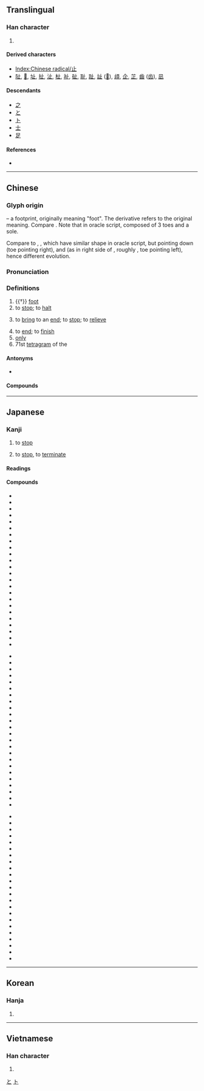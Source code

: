 {{also|只|足}}
{{character info/new}}
==Translingual==
{{stroke order|type=animate}}

===Han character===
{{Han char|rn=77|rad=止|as=00|sn=4|four=21100|canj=YLM}}

# {{mul-kangxi radical-def}}

====Derived characters====
* [[Index:Chinese radical/止]]
* [[阯]], [[𠯽]], [[址]], [[扯]], [[沚]], [[杫]], [[祉]], [[砋]], [[耻]], [[趾]], [[訨]] ([[𫟞]]), [[頉]], [[企]], [[芷]], [[齒]] ([[齿]]), [[凪]]

====Descendants====
* [[之]]
* [[と]]
* [[ト]]
* [[士]] {{qualifier|as component, as in [[志]]}}
* [[足]]

====References====
* {{Han ref|kx=0573.240|dkj=16253|dj=0961.230|hdz=21435.030|uh=6B62|ud=27490|bh=A4EE|bd=42222}}

[[Category:Han characters from which hiragana were derived|と]]
[[Category:Han characters from which katakana were derived|ト]]

----

==Chinese==
{{zh-forms}}

===Glyph origin===
{{Han etyl}}
{{liushu|p}} – a footprint, originally meaning "foot". The derivative {{och-l|趾}} refers to the original meaning. Compare {{zh-l|*手|hand}}. Note that in oracle script, composed of 3 toes and a sole.

Compare to {{zh-l|*夊}}, {{zh-l|*夂}}, which have similar shape in oracle script, but pointing down (toe pointing right), and {{zh-l|*𡕒}} (as in right side of {{zh-l|*舛}}, roughly {{zh-l|*ヰ}}, toe pointing left), hence different evolution.

===Pronunciation===
{{zh-pron
|m=zhǐ
|c=zi2
|h=pfs=chí
|mn=chí
|w=
|mc=y
|oc=y
|cat=n,v,adv
}}

===Definitions===
{{zh-hanzi}}

# {{†}} [[foot]]
# to [[stop]]; to [[halt]]
#: {{zh-x|休止|to stop}}
# to [[bring]] to an [[end]]; to [[stop]]; to [[relieve]]
#: {{zh-x|止癢|to '''stop''' itching (irritation)}}
# to [[end]]; to [[finish]]
# [[only]]
# 71st [[tetragram]] of the {{w|Taixuanjing}}

====Antonyms====
* {{sense|stop}} {{zh-l|始}}

====Compounds====
{{zh-der|大家舉止|令行禁止|以戰止戰|官止神行|動止|居止|心如止水|妨止|廢止|不止|制止|勸止|以殺止殺|嘆為觀止|中止|休止符|古文觀止|喝止|學無止境|何止|休止|底止|吉祥止止|以湯止沸|停止|仰止|止痛藥|止戈為武|止宿|止遏|止痛|扇火止沸|流行坎止|止詞|欲言又止|揚湯止沸|淺嘗輒止|止殺|截止|止暴禁非|止兌|止渴飲鴆|抽薪止沸|淺嘗則止|止息|投止|止戈散馬|戾止|止水|掛失止付|止癢|止惡揚善|漫無止境|無止境|歎為觀止|戛然而止|知足知止|沒行止|止酒|禁止|止戈|止血法|抑止|止亂|知止|生津止渴|止足之分|止於至善|歸止|明德止善|死而後止|無行止|為止|永無止境|止謗|止渴|止泊|止血劑|止嘔|止步|摩訶止觀|止觀|戢止|汐止|止持戒|止住|止頓|止談風月|止血點|止血帶|止血|止渴思梅|止戰|止戈興仁|止咳|止付|止不住|棲止|望門投止|望梅止渴|暫止|投膏止火|止境|舉止言語|遮止|高山仰止|言行舉止|舉止風流|進止|言談舉止|蠅止|舉止閑冶|終止|舉止失措|舉止大方|阻止|規行矩止|舉止嫻雅|縱風止燎|舉止不凡|鳳止高梧|高軒蒞止|說梅止渴|行止|舉止高雅|防止|豈止|舉止|補氣止血|遏止|舉止言談|靜止|適可而止|觀止|覯止|點到為止|蒞止|舉止形容|飲鴆止渴}}

----

==Japanese==

===Kanji===
{{ja-kanji|grade=2|rs=止00}}

# {{sense|とめる}} to [[stop]]
# {{sense|やめる}} to [[stop]], to [[terminate]]

====Readings====
{{ja-readings
|goon=し
|kanon=し
|kun=と-まる, と-める, とど-まる, とど-める, や-む, や-める, あし-
}}

====Compounds====
{{top3}}
* {{ja-r|遏止|あっし}}
* {{ja-r|一乗止観院|いちじょうしかんいん}}
* {{ja-r|駅止|えきどめ}}
* {{ja-r|襟止|えりどめ}}
* {{ja-r|依止|えじ}}
* {{ja-r|乎古止点|おことてん}}
* {{ja-r|核抑止|かくよくし}}
* {{ja-r|鎌止|かまどめ}}
* {{ja-r|川止|かわどめ}}
* {{ja-r|諫止|かんし}}
* {{ja-r|客止|きゃくどめ}}
* {{ja-r|休止|きゅうし}}
* {{ja-r|競業避止|きゅうぎょうひし}}
* {{ja-r|拒止|きょし}}
* {{ja-r|挙止|きょし}}
* {{ja-r|禁止|きんし}}
* {{ja-r|鞍作止利|くらつくりのとり}}
* {{ja-r|車止|くるまどめ}}
* {{ja-r|止観|しかん}}
* {{ja-r|止観業|しかんごう}}
* {{ja-r|止汗剤|しかんざい}}
* {{ja-r|止観十乗|しかんじゅうじょう}}
* {{ja-r|止血|しけつ}}
* {{ja-r|止止不須説|ししふしゅせつ}}
{{mid3}}
* {{ja-r|止瀉剤|ししゃざい}}
* {{ja-r|止宿|ししゅく}}
* {{ja-r|止水|しすい}}
* {{ja-r|止痛|しつう}}
* {{ja-r|車輪止|しゃりんどめ}}
* {{ja-r|臭気止|しゅうきどめ}}
* {{ja-r|終止|しゅうし}}
* {{ja-r|笑止|しょうし}}
* {{ja-r|止揚|しよう}}
* {{ja-r|止痢剤|しりざい}}
* {{ja-r|真言止観|しんごんしかん}}
* {{ja-r|進止|しんし}}
* {{ja-r|止住|しじゅう}}
* {{ja-r|止動方角|しどうほうがく}}
* {{ja-r|制止|せいし}}
* {{ja-r|静止|せいし}}
* {{ja-r|咳止|せきどめ}}
* {{ja-r|沮止|そし}}
* {{ja-r|阻止|そし}}
* {{ja-r|体言止|たいげんどめ}}
* {{ja-r|中止|ちゅうし}}
* {{ja-r|丁丁発止|ちょうちょうはっし}}
* {{ja-r|血止|ちどめ}}
* {{ja-r|停止|ていし}}
{{mid3}}
* {{ja-r|底止|ていし}}
* {{ja-r|天台止観|てんだいしかん}}
* {{ja-r|止木|とめぎ}}
* {{ja-r|止句|とめく}}
* {{ja-r|止相場|とめそうば}}
* {{ja-r|止針|とめばり}}
* {{ja-r|止偏|とめへん}}
* {{ja-r|止弁|そめべん}}
* {{ja-r|廃止|はいし}}
* {{ja-r|波止場|はとば}}
* {{ja-r|船止|ふなどめ}}
* {{ja-r|閉止|へいし}}
* {{ja-r|摩訶止観|まかしかん}}
* {{ja-r|明鏡止水|めいきょうしすい}}
* {{ja-r|黙止|もくし}}
* {{ja-r|山止|やまどめ}}
* {{ja-r|雪止|ゆきどめ}}
* {{ja-r|容止|ようし}}
* {{ja-r|抑止|よくし}}
* {{ja-r|乎古止点|おことてん}}
* {{ja-r|魚鳥止|ぎょうちょうどめ}}
* {{ja-r|動止|どうし}}
* {{ja-r|防止|ぼうし}}
{{bottom}}

----

==Korean==

===Hanja===
{{ko-hanja|hangeul=지|eumhun=[[그치다|그칠]]|rv=ji|mr=chi|y=ci}}

# {{defn|lang=ko|sort=止00}}

----

==Vietnamese==

===Han character===
{{vi-hantu|[[chỉ]]|rs=止00}}

# {{defn|lang=vi|sort=止00}}

[[Category:CJKV radicals| ]]